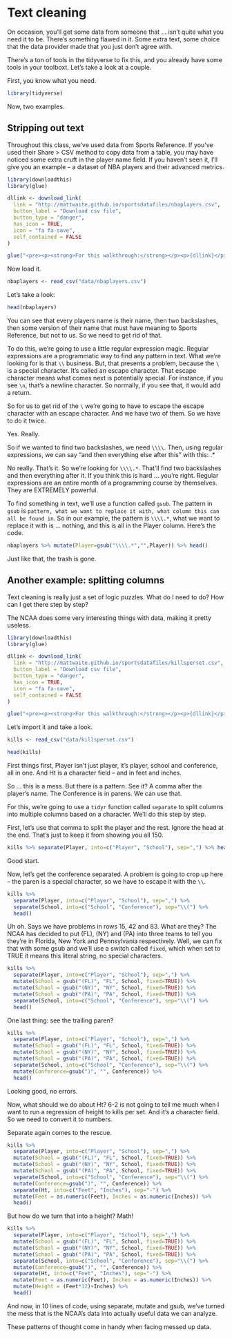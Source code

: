 # Text cleaning 

On occasion, you'll get some data from someone that ... isn't quite what you need it to be. There's something flawed in it. Some extra text, some choice that the data provider made that you just don't agree with. 

There's a ton of tools in the tidyverse to fix this, and you already have some tools in your toolboxt. Let's take a look at a couple. 

First, you know what you need.

```r
library(tidyverse)
```

Now, two examples.

## Stripping out text

Throughout this class, we've used data from Sports Reference. If you've used their Share > CSV method to copy data from a table, you may have noticed some extra cruft in the player name field. If you haven't seen it, I'll give you an example -- a dataset of NBA players and their advanced metrics.

```r
library(downloadthis)
library(glue)

dllink <- download_link(
  link = "http://mattwaite.github.io/sportsdatafiles/nbaplayers.csv",
  button_label = "Download csv file",
  button_type = "danger",
  has_icon = TRUE,
  icon = "fa fa-save",
  self_contained = FALSE
)

glue("<pre><p><strong>For this walkthrough:</strong></p><p>{dllink}</p></pre>")
```

Now load it.

```r
nbaplayers <- read_csv("data/nbaplayers.csv")
```

Let's take a look:

```r
head(nbaplayers)
```

You can see that every players name is their name, then two backslashes, then some version of their name that must have meaning to Sports Reference, but not to us. So we need to get rid of that. 

To do this, we're going to use a little regular expression magic. Regular expressions are a programmatic way to find any pattern in text. What we're looking for is that `\\` business. But, that presents a problem, because the `\` is a special character. It's called an escape character. That escape character means what comes next is potentially special. For instance, if you see `\n`, that's a newline character. So normally, if you see that, it would add a return. 

So for us to get rid of the `\` we're going to have to escape the escape character with an escape character. And we have two of them. So we have to do it twice. 

Yes. Really.

So if we wanted to find two backslashes, we need `\\\\`. Then, using regular expressions, we can say "and then everything else after this" with this: .* 

No really. That's it. So we're looking for `\\\\.*`. That'll find two backslashes and then everything after it. If you think this is hard ... you're right. Regular expressions are an entire month of a programming course by themselves. They are EXTREMELY powerful. 

To find something in text, we'll use a function called `gsub`. The pattern in `gsub` is `pattern, what we want to replace it with, what column this can all be found in`. So in our example, the pattern is `\\\\.*`, what we want to replace it with is ... nothing, and this is all in the Player column. Here's the code. 

```r
nbaplayers %>% mutate(Player=gsub("\\\\.*","",Player)) %>% head()
```

Just like that, the trash is gone.

## Another example: splitting columns

Text cleaning is really just a set of logic puzzles. What do I need to do? How can I get there step by step?

The NCAA does some very interesting things with data, making it pretty useless.

```r
library(downloadthis)
library(glue)

dllink <- download_link(
  link = "http://mattwaite.github.io/sportsdatafiles/killsperset.csv",
  button_label = "Download csv file",
  button_type = "danger",
  has_icon = TRUE,
  icon = "fa fa-save",
  self_contained = FALSE
)

glue("<pre><p><strong>For this walkthrough:</strong></p><p>{dllink}</p></pre>")
```

Let's import it and take a look.

```r
kills <- read_csv("data/killsperset.csv")
```

```r
head(kills)
```

First things first, Player isn't just player, it's player, school and conference, all in one. And Ht is a character field -- and in feet and inches.

So ... this is a mess. But there is a pattern. See it? A comma after the player's name. The Conference is in parens. We can use that. 

For this, we're going to use a `tidyr` function called `separate` to split columns into multiple columns based on a character. We'll do this step by step.

First, let's use that comma to split the player and the rest. Ignore the head at the end. That's just to keep it from showing you all 150.

```r
kills %>% separate(Player, into=c("Player", "School"), sep=",") %>% head()
```

Good start.

Now, let's get the conference separated. A problem is going to crop up here -- the paren is a special character, so we have to escape it with the `\\`. 

```r
kills %>% 
  separate(Player, into=c("Player", "School"), sep=",") %>%
  separate(School, into=c("School", "Conference"), sep="\\(") %>% 
  head()
```

Uh oh. Says we have problems in rows 15, 42 and 83. What are they? The NCAA has decided to put (FL), (NY) and (PA) into three teams to tell you they're in Florida, New York and Pennsylvania respectively. Well, we can fix that with some gsub and we'll use a switch called `fixed`, which when set to TRUE it means this literal string, no special characters.

```r
kills %>% 
  separate(Player, into=c("Player", "School"), sep=",") %>% 
  mutate(School = gsub("(FL)", "FL", School, fixed=TRUE)) %>%
  mutate(School = gsub("(NY)", "NY", School, fixed=TRUE)) %>%
  mutate(School = gsub("(PA)", "PA", School, fixed=TRUE)) %>%
  separate(School, into=c("School", "Conference"), sep="\\(") %>% 
  head()
```

One last thing: see the trailing paren?

```r
kills %>% 
  separate(Player, into=c("Player", "School"), sep=",") %>% 
  mutate(School = gsub("(FL)", "FL", School, fixed=TRUE)) %>%
  mutate(School = gsub("(NY)", "NY", School, fixed=TRUE)) %>%
  mutate(School = gsub("(PA)", "PA", School, fixed=TRUE)) %>%
  separate(School, into=c("School", "Conference"), sep="\\(") %>% 
  mutate(Conference=gsub(")", "", Conference)) %>%
  head()
```

Looking good, no errors.

Now, what should we do about Ht? 6-2 is not going to tell me much when I want to run a regression of height to kills per set. And it's a character field. So we need to convert it to numbers.

Separate again comes to the rescue.

```r
kills %>% 
  separate(Player, into=c("Player", "School"), sep=",") %>% 
  mutate(School = gsub("(FL)", "FL", School, fixed=TRUE)) %>%
  mutate(School = gsub("(NY)", "NY", School, fixed=TRUE)) %>%
  mutate(School = gsub("(PA)", "PA", School, fixed=TRUE)) %>%
  separate(School, into=c("School", "Conference"), sep="\\(") %>% 
  mutate(Conference=gsub(")", "", Conference)) %>%
  separate(Ht, into=c("Feet", "Inches"), sep="-") %>%
  mutate(Feet = as.numeric(Feet), Inches = as.numeric(Inches)) %>%
  head()
```

But how do we turn that into a height? Math!

```r
kills %>% 
  separate(Player, into=c("Player", "School"), sep=",") %>% 
  mutate(School = gsub("(FL)", "FL", School, fixed=TRUE)) %>%
  mutate(School = gsub("(NY)", "NY", School, fixed=TRUE)) %>%
  mutate(School = gsub("(PA)", "PA", School, fixed=TRUE)) %>%
  separate(School, into=c("School", "Conference"), sep="\\(") %>% 
  mutate(Conference=gsub(")", "", Conference)) %>%
  separate(Ht, into=c("Feet", "Inches"), sep="-") %>%
  mutate(Feet = as.numeric(Feet), Inches = as.numeric(Inches)) %>%
  mutate(Height = (Feet*12)+Inches) %>%
  head()
```

And now, in 10 lines of code, using separate, mutate and gsub, we've turned the mess that is the NCAA's data into actually useful data we can analyze. 

These patterns of thought come in handy when facing messed up data.